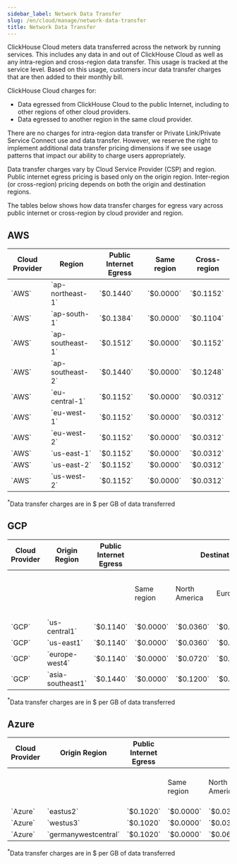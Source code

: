 ```yaml
---
sidebar_label: Network Data Transfer
slug: /en/cloud/manage/network-data-transfer
title: Network Data Transfer
---
```


ClickHouse Cloud meters data transferred across the network by running services. 
This includes any data in and out of ClickHouse Cloud as well as any intra-region and cross-region data transfer. 
This usage is tracked at the service level. Based on this usage, customers incur data transfer charges that are then added to their monthly bill.

ClickHouse Cloud charges for:
- Data egressed from ClickHouse Cloud to the public Internet, including to other regions of other cloud providers. 
- Data egressed to another region in the same cloud provider.

There are no charges for intra-region data transfer or Private Link/Private Service Connect use and data transfer. 
However, we reserve the right to implement additional data transfer pricing dimensions if we see usage patterns that impact our ability to charge users appropriately.

Data transfer charges vary by Cloud Service Provider (CSP) and region. 
Public internet egress pricing is based only on the origin region. 
Inter-region (or cross-region) pricing depends on both the origin and destination regions.

The tables below shows how data transfer charges for egress vary across public internet or cross-region by cloud provider and region.

## AWS

<table style={{ textAlign: 'center' }}>
    <thead>
        <tr>
            <th>Cloud Provider</th>
            <th>Region</th>
            <th>Public Internet Egress</th>
            <th>Same region</th>
            <th>Cross-region</th>
        </tr>
    </thead>
    <tbody>
        <tr>
            <td>`AWS`</td>
            <td>`ap-northeast-1`</td>
            <td>`$0.1440`</td>
            <td>`$0.0000`</td>
            <td>`$0.1152`</td>
        </tr>
        <tr>
            <td>`AWS`</td>
            <td>`ap-south-1`</td>
            <td>`$0.1384`</td>
            <td>`$0.0000`</td>
            <td>`$0.1104`</td>
        </tr>
        <tr>
            <td>`AWS`</td>
            <td>`ap-southeast-1`</td>
            <td>`$0.1512`</td>
            <td>`$0.0000`</td>
            <td>`$0.1152`</td>
        </tr>
        <tr>
            <td>`AWS`</td>
            <td>`ap-southeast-2`</td>
            <td>`$0.1440`</td>
            <td>`$0.0000`</td>
            <td>`$0.1248`</td>
        </tr>
        <tr>
            <td>`AWS`</td>
            <td>`eu-central-1`</td>
            <td>`$0.1152`</td>
            <td>`$0.0000`</td>
            <td>`$0.0312`</td>
        </tr>
        <tr>
            <td>`AWS`</td>
            <td>`eu-west-1`</td>
            <td>`$0.1152`</td>
            <td>`$0.0000`</td>
            <td>`$0.0312`</td>
        </tr>
        <tr>
            <td>`AWS`</td>
            <td>`eu-west-2`</td>
            <td>`$0.1152`</td>
            <td>`$0.0000`</td>
            <td>`$0.0312`</td>
        </tr>
        <tr>
            <td>`AWS`</td>
            <td>`us-east-1`</td>
            <td>`$0.1152`</td>
            <td>`$0.0000`</td>
            <td>`$0.0312`</td>
        </tr>
        <tr>
            <td>`AWS`</td>
            <td>`us-east-2`</td>
            <td>`$0.1152`</td>
            <td>`$0.0000`</td>
            <td>`$0.0312`</td>
        </tr>
        <tr>
            <td>`AWS`</td>
            <td>`us-west-2`</td>
            <td>`$0.1152`</td>
            <td>`$0.0000`</td>
            <td>`$0.0312`</td>
        </tr>
    </tbody>
</table>

$^*$Data transfer charges are in $ per GB of data transferred

## GCP

<table style={{ textAlign: 'center' }}>
    <thead>
        <tr>
            <th>Cloud Provider</th>
            <th>Origin Region</th>
            <th>Public Internet Egress</th>
            <th colspan="5">Destination-region</th>
      </tr>
    </thead>
    <tbody>
        <tr>
            <td></td>
            <td></td>
            <td></td>
            <td>Same region</td>
            <td>North America</td>
            <td>Europe</td>
            <td>Asia, Oceania</td>
            <td>Middle East, South America, Africa</td>
        </tr>
        <tr>
            <td>`GCP`</td>
            <td>`us-central1`</td>
            <td>`$0.1140`</td>
            <td>`$0.0000`</td>
            <td>`$0.0360`</td>
            <td>`$0.0720`</td>
            <td>`$0.1200`</td>
            <td>`$0.1620`</td>
        </tr>
        <tr>
            <td>`GCP`</td>
            <td>`us-east1`</td>
            <td>`$0.1140`</td>
            <td>`$0.0000`</td>
            <td>`$0.0360`</td>
            <td>`$0.0720`</td>
            <td>`$0.1200`</td>
            <td>`$0.1620`</td>
        </tr>
        <tr>
            <td>`GCP`</td>
            <td>`europe-west4`</td>
            <td>`$0.1140`</td>
            <td>`$0.0000`</td>
            <td>`$0.0720`</td>
            <td>`$0.0360`</td>
            <td>`$0.1200`</td>
            <td>`$0.1620`</td>
        </tr>
        <tr>
            <td>`GCP`</td>
            <td>`asia-southeast1`</td>
            <td>`$0.1440`</td>
            <td>`$0.0000`</td>
            <td>`$0.1200`</td>
            <td>`$0.1200`</td>
            <td>`$0.1200`</td>
            <td>`$0.1620`</td>
        </tr>
    </tbody>
</table>

$^*$Data transfer charges are in $ per GB of data transferred

## Azure

<table style={{ textAlign: 'center' }}>
    <thead>
        <tr>
            <th>Cloud Provider</th>
            <th>Origin Region</th>
            <th>Public Internet Egress</th>
            <th colspan="5">Destination-region</th>
      </tr>
    </thead>
    <tbody>
        <tr>
            <td></td>
            <td></td>
            <td></td>
            <td>Same region</td>
            <td>North America</td>
            <td>Europe</td>
            <td>Asia, Oceania</td>
            <td>Middle East, South America, Africa</td>
        </tr>
        <tr>
            <td>`Azure`</td>
            <td>`eastus2`</td>
            <td>`$0.1020`</td>
            <td>`$0.0000`</td>
            <td>`$0.0300000`</td>
            <td>`$0.0660000`</td>
            <td>`$0.0660000`</td>
            <td>`$0.0660000`</td>
        </tr>
        <tr>
            <td>`Azure`</td>
            <td>`westus3`</td>
            <td>`$0.1020`</td>
            <td>`$0.0000`</td>
            <td>`$0.0300000`</td>
            <td>`$0.0660000`</td>
            <td>`$0.0660000`</td>
            <td>`$0.0660000`</td>
        </tr>
        <tr>
            <td>`Azure`</td>
            <td>`germanywestcentral`</td>
            <td>`$0.1020`</td>
            <td>`$0.0000`</td>
            <td>`$0.0660000`</td>
            <td>`$0.0300000`</td>
            <td>`$0.0660000`</td>
            <td>`$0.0660000`</td>
        </tr>
    </tbody>
</table>

$^*$Data transfer charges are in $ per GB of data transferred

